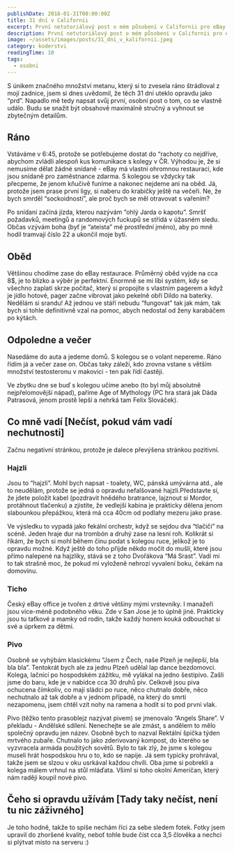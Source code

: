 ```yaml
---
publishDate: 2018-01-31T00:00:00Z
title: 31 dní v Californii
excerpt: První netutoriálový post o mém působení v Californii pro eBay. Pocitů je bilion a ti z vás, kteří by chtěli na sekundu nasát atmosféru, mohou začít číst.
description: První netutoriálový post o mém působení v Californii pro eBay. Pocitů je bilion a ti z vás, kteří by chtěli na sekundu nasát atmosféru, mohou začít číst.
image: ~/assets/images/posts/31_dni_v_kalifornii.jpeg
category: koderstvi
readingTime: 10
tags:
  - osobni
---
```



S únikem značného množství metanu, který si to zvesela ráno štrádloval z mojí zadnice, jsem si dnes uvědomil, že těch 31 dní uteklo opravdu jako “prd”. Napadlo mě tedy napsat svůj první, osobní post o tom, co se vlastně událo. Budu se snažit být obsahově maximálně stručný a vyhnout se zbytečným detailům.

## Ráno

Vstáváme v 6:45, protože se potřebujeme dostat do “rachoty co nejdříve, abychom zvládli alespoň kus komunikace s kolegy v ČR. Výhodou je, že si nemusíme dělat žádné snídaně - eBay má vlastní ohromnou restauraci, kde jsou snídaně pro zaměstnance zdarma. S kolegou se vždycky tak přecpeme, že jenom kňučivě funíme a nakonec nejdeme ani na oběd. Já, protože jsem prase první ligy, si naberu do krabičky ještě na večeři. Ne, že bych smrděl “sockoidností”, ale proč bych se měl otravovat s vařením?

Po snídaní začíná jízda, kterou nazývám “ohlý Jarda o kapotu”. Smršť požadavků, meetingů a randomových fuckupů se střídá v úžasném sledu. Občas vzývám boha (byť je “ateista” mé prostřední jméno), aby po mně hodil tramvají číslo 22 a ukončil moje bytí.

## Oběd

Většinou chodíme zase do eBay restaurace. Průměrný oběd vyjde na cca 8$, je to blízko a výběr je perfektní. Enormně se mi líbí systém, kdy se všechno zaplatí skrze počítač, který si propojíte s vlastním pagerem a když je jídlo hotové, pager začne vibrovat jako pekelně obří Dildo na baterky. Nedělám si srandu! Až jednou ve stáří nebudu “fungovat” tak jak mám, tak bych si tohle definitivně vzal na pomoc, abych nedostal od ženy karabáčem po kýtách.
<C311 />
<C312 />
<C313 />
<C314 />

   

## Odpoledne a večer

Nasedáme do auta a jedeme domů. S kolegou se o volant nepereme. Ráno řídím já a večer zase on. Občas taky záleží, kdo zrovna vstane s větším množství testosteronu v makovici - ten pak řídí častěji.

<C315 />

Ve zbytku dne se buď s kolegou učíme anebo (to byl můj absolutně nejpřelomovější nápad), paříme Age of Mythology (PC hra stará jak Dáda Patrasová, jenom prostě lepší a nehrká tam Felix Slováček).

## Co mně vadí [Nečíst, pokud vám vadí nechutnosti]

Začnu negativní stránkou, protože je dalece převýšena stránkou pozitivní.

### Hajzli

Jsou to “hajzli”. Mohl bych napsat - toalety, WC, pánská umývárna atd., ale to neudělám, protože se jedná o opravdu nefalšované hajzli.Představte si, že jdete položit kabel (pozdravit hnědého bratrance, lajznout si Mordor, protáhnout tlačenku) a zjistíte, že vedlejší kabina je prakticky dělena jenom slabounkou přepážkou, která má cca 40cm od podlahy mezeru jako prase.

Ve výsledku to vypadá jako fekální orchestr, když se sejdou dva “tlačiči” na scéně. Jeden hraje dur na trombón a druhý zase na lesní roh. Kolikrát si říkám, že bych si mohl během činu podat s kolegou ruce, jelikož je to opravdu možné. Když ještě do toho přijde někdo močit do mušlí, které jsou přímo nalepené na hajzlíky, stává se z toho Dvořákova “Má Srast”. Vadí mi to tak strašně moc, že pokud mi vyloženě nehrozí vyvalení boku, čekám na domovinu.

### Ticho

Český eBay office je tvořen z drtivé většiny mými vrstevníky. I manažeři jsou více-méně podobného věku. Zde v San Jose je to úplně jiné. Prakticky jsou tu taťkové a mamky od rodin, takže každý honem kouká odbouchat si své a úprkem za dětmi.

### Pivo

Osobně se vyhýbám klasickému “Jsem z Čech, naše Plzeň je nejlepší, bla bla bla”. Tentokrát bych ale za jednu Plzeň udělal lap dance bezdomovci. Kolega, lačnící po hospodském zážitku, mě vylákal na jedno šestipivo. Zašli jsme do baru, kde je v nabídce cca 30 druhů piv. Celkově jsou piva ochucena čímkoliv, co mají sládci po ruce, něco chutnalo dobře, něco nechutnalo až tak dobře a v jednom případě, na který do smrti nezapomenu, jsem chtěl vzít nohy na ramena a hodit si to pod první vlak.

Pivo (těžko tento prasoblejz nazývat pivem) se jmenovalo “Angels Share”. V překladu - Andělské sdílení. Nenechejte se ale zmást, s andělem to mělo společný opravdu jen název. Osobně bych to nazval Rektální špička týden mrtvého zubaře. Chutnalo to jako zderivovaný kompost, do kterého se vyzvracela armáda použitých sovětů. Bylo to tak zlý, že jsme s kolegou museli hrát hospodskou hru o to, kdo se napije. Já sem typicky prohrával, takže jsem se slzou v oku usrkával každou chvíli. Oba jsme si pobrekli a kolega málem vrhnul na stůl mláďata. Všiml si toho okolní Američan, který nám raději koupil nové pivo.

## Čeho si opravdu užívám [Tady taky nečíst, není tu nic záživného]

Je toho hodně, takže to spíše nechám říci za sebe sledem fotek. Fotky jsem upravil do zhoršené kvality, neboť tohle bude číst cca 3,5 člověka a nechci si plýtvat místo na serveru :)